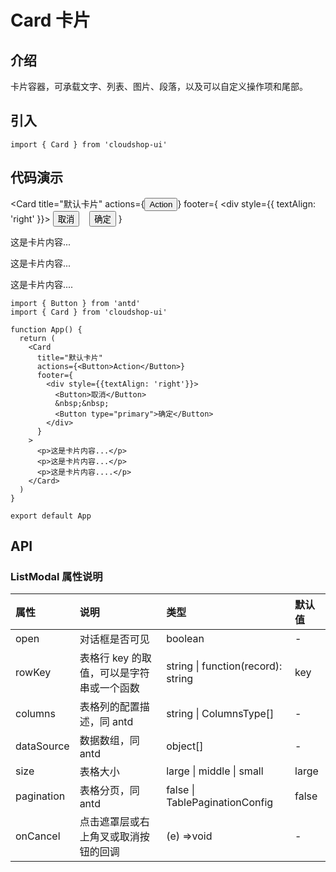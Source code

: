 # Card 卡片

<section>

## 介绍

卡片容器，可承载文字、列表、图片、段落，以及可以自定义操作项和尾部。

</section>

<section>

## 引入

```tsx
import { Card } from 'cloudshop-ui'
```

</section>

## 代码演示

<section>


<Card
  title="默认卡片"
  actions={<Button>Action</Button>}
  footer={
    <div style={{ textAlign: 'right' }}>
      <Button>取消</Button>
      &nbsp;&nbsp;
      <Button type="primary">确定</Button>
    </div>
  }
>
  <p>这是卡片内容...</p>
  <p>这是卡片内容...</p>
  <p>这是卡片内容....</p>
</Card>

```tsx
import { Button } from 'antd'
import { Card } from 'cloudshop-ui'

function App() {
  return (
    <Card
      title="默认卡片"
      actions={<Button>Action</Button>}
      footer={
        <div style={{textAlign: 'right'}}>
          <Button>取消</Button>
          &nbsp;&nbsp;
          <Button type="primary">确定</Button>
        </div>
      }
    >
      <p>这是卡片内容...</p>
      <p>这是卡片内容...</p>
      <p>这是卡片内容....</p>
    </Card>
  )
}

export default App
```

</section>

## API

<section>

### ListModal 属性说明

| 属性       | 说明                                      | 类型                               | 默认值 |
| :--------- | :---------------------------------------- | :--------------------------------- | :----- |
| open       | 对话框是否可见                            | boolean                            | -      |
| rowKey     | 表格行 key 的取值，可以是字符串或一个函数 | string \| function(record): string | key    |
| columns    | 表格列的配置描述，同 antd                 | string \| ColumnsType[]            | -      |
| dataSource | 数据数组，同 antd                         | object[]                           | -      |
| size       | 表格大小                                  | large \| middle \| small           | large  |
| pagination | 表格分页，同 antd                         | false \| TablePaginationConfig     | false  |
| onCancel   | 点击遮罩层或右上角叉或取消按钮的回调      | (e) =>void                         | -      |

</section>
